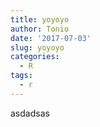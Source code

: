 ---
title: yoyoyo
author: Tonio
date: '2017-07-03'
slug: yoyoyo
categories:
  - R
tags:
  - r
---

asdadsas